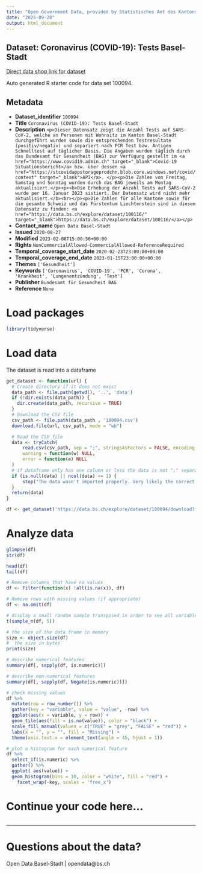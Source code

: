 ```yaml
---
title: "Open Government Data, provided by Statistisches Amt des Kantons Basel-Stadt - DCC Data Competence Center"
date: "2025-09-28"
output: html_document
---
```


## Dataset: Coronavirus (COVID-19): Tests Basel-Stadt

[Direct data shop link for dataset](https://data.bs.ch/explore/dataset/100094)

Auto generated R starter code for data set 100094.

## Metadata

- **Dataset_identifier** `100094`
- **Title** `Coronavirus (COVID-19): Tests Basel-Stadt`
- **Description** `<p>Dieser Datensatz zeigt die Anzahl Tests auf SARS-CoV-2, welche an Personen mit Wohnsitz im Kanton Basel-Stadt durchgeführt wurden sowie die entsprechenden Testresultate (positiv/negativ) und separiert nach PCR Test bzw. Antigen Schnelltest auf täglicher Basis. Die Angaben wurden täglich durch das Bundesamt für Gesundheit (BAG) zur Verfügung gestellt im <a href="https://www.covid19.admin.ch" target="_blank">Covid-19 Situationsbericht</a> bzw. über dessen <a href="https://stcovidappstorageprodchn.blob.core.windows.net/covid/context" target="_blank">API</a>. </p><p>Die Zahlen von Freitag, Samstag und Sonntag wurden durch das BAG jeweils am Montag aktualisiert.</p><p><b>Die Erhebung der Anzahl Tests auf SARS-CoV-2 wurde per 16. Januar 2023 sistiert. Der Datensatz wird nicht mehr aktualisiert.</b><br></p><p>Die Zahlen für alle Kantone sowie für die gesamte Schweiz und das Fürstentum Liechtenstein sind in diesem Datensatz zu finden: <a href="https://data.bs.ch/explore/dataset/100116/" target="_blank">https://data.bs.ch/explore/dataset/100116/</a></p>`
- **Contact_name** `Open Data Basel-Stadt`
- **Issued** `2020-08-27`
- **Modified** `2023-02-08T15:00:56+00:00`
- **Rights** `NonCommercialAllowed-CommercialAllowed-ReferenceRequired`
- **Temporal_coverage_start_date** `2020-02-23T23:00:00+00:00`
- **Temporal_coverage_end_date** `2023-01-15T23:00:00+00:00`
- **Themes** `['Gesundheit']`
- **Keywords** `['Coronavirus', 'COVID-19', 'PCR', 'Corona', 'Krankheit', 'Lungenentzündung', 'Test']`
- **Publisher** `Bundesamt für Gesundheit BAG`
- **Reference** `None`


# Load packages

```r

library(tidyverse)
```

# Load data

The dataset is read into a dataframe

```r
get_dataset <- function(url) {
  # Create directory if it does not exist
  data_path <- file.path(getwd(), '..', 'data')
  if (!dir.exists(data_path)) {
    dir.create(data_path, recursive = TRUE)
  }
  # Download the CSV file
  csv_path <- file.path(data_path , '100094.csv')
  download.file(url, csv_path, mode = "wb")

  # Read the CSV file
  data <- tryCatch(
      read.csv(csv_path, sep = ";", stringsAsFactors = FALSE, encoding = "UTF-8"),
      warning = function(w) NULL,
      error = function(e) NULL
  )
  # if dataframe only has one column or less the data is not ";" separated
  if (is.null(data) || ncol(data) <= 1) {
      stop("The data wasn't imported properly. Very likely the correct separator couldn't be found.\nPlease check the dataset manually and adjust the code.")
  }
  return(data)
}
```

```r

df <- get_dataset('https://data.bs.ch/explore/dataset/100094/download?format=csv&timezone=Europe%2FZurich')

```

# Analyze data

```r

glimpse(df)
str(df)

head(df)
tail(df)

```

```r
# Remove columns that have no values
df <- Filter(function(x) !all(is.na(x)), df)

# Remove rows with missing values (if appropriate)
df <- na.omit(df)
```

```r
# display a small random sample transposed in order to see all variables
t(sample_n(df, 5))
```

```r
# the size of the data frame in memory
size <- object.size(df)
#  the size in bytes
print(size)
```

```r
# describe numerical features
summary(df[, sapply(df, is.numeric)])
```

```r
# describe non-numerical features
summary(df[, sapply(df, Negate(is.numeric))])
```

```r
# check missing values
df %>%
  mutate(row = row_number()) %>%
  gather(key = "variable", value = "value", -row) %>%
  ggplot(aes(x = variable, y = row)) +
  geom_tile(aes(fill = is.na(value)), color = "black") +
  scale_fill_manual(values = c("TRUE" = "grey", "FALSE" = "red")) +
  labs(x = "", y = "", fill = "Missing") +
  theme(axis.text.x = element_text(angle = 45, hjust = 1))
```

```r
# plot a histogram for each numerical feature
df %>%
  select_if(is.numeric) %>%
  gather() %>%
  ggplot( aes(value)) +
  geom_histogram(bins = 10, color = "white", fill = "red") +
    facet_wrap(~key, scales = 'free_x')
```

# Continue your code here...

```r

```
------------------------------------------------------------------------

# Questions about the data?

Open Data Basel-Stadt | opendata@bs.ch
